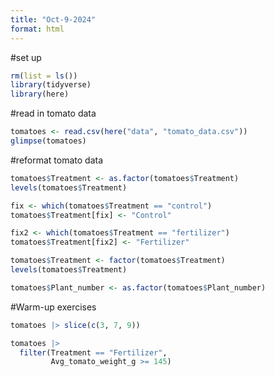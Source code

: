 ```yaml
---
title: "Oct-9-2024"
format: html
---
```


#set up
```r
rm(list = ls())
library(tidyverse)
library(here)
```

#read in tomato data
```r
tomatoes <- read.csv(here("data", "tomato_data.csv"))
glimpse(tomatoes)
```

#reformat tomato data
```r
tomatoes$Treatment <- as.factor(tomatoes$Treatment)
levels(tomatoes$Treatment)

fix <- which(tomatoes$Treatment == "control")
tomatoes$Treatment[fix] <- "Control"

fix2 <- which(tomatoes$Treatment == "fertilizer")
tomatoes$Treatment[fix2] <- "Fertilizer"

tomatoes$Treatment <- factor(tomatoes$Treatment)
levels(tomatoes$Treatment)

tomatoes$Plant_number <- as.factor(tomatoes$Plant_number)
```

#Warm-up exercises
```r
tomatoes |> slice(c(3, 7, 9))

tomatoes |> 
  filter(Treatment == "Fertilizer", 
         Avg_tomato_weight_g >= 145)
  
```

